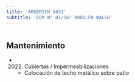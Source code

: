 ```yaml
---
title: 'ARGERICH 5651'
subtitle: 'EEM N° 01/16° RODOLFO WALSH'
---
```


#


## Mantenimiento

*  (2022) Cubiertas / Impermeabilizaciones 
    + Colocación de techo metálico sobre patio



